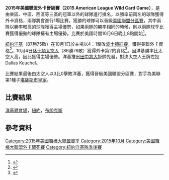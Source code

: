 '''2015年美國聯盟外卡晉級賽（2015 American League Wild Card Game）'''，是由東區、中區、西區等三區的冠軍以外的球隊進行排名，以勝率前兩名的球隊獲得外卡資格，兩隊將會進行1場比賽，獲勝的球隊可以晉級[[2015年美國聯盟分區賽|美國聯盟分區賽]]，其中兩隊以勝率較高的球隊獲得主場優勢，如果兩隊的勝率相同的時候，則以兩隊球季比賽獲得優勢的球隊擁有主場優勢。比賽於美國時間10月6日晚上8點開始<ref>{{cite web|url=http://m.mlb.com/news/article/143671252/2015-mlb-postseason-schedule-set|title=Wild Card Games to begin playoffs on Oct. 6-7; World Series to start on Oct. 27|first=Mark|last=Newman|work=MLB.com|date=September 24, 2015|accessdate=October 1, 2015|archive-date=2015-10-03|archive-url=https://web.archive.org/web/20151003052916/http://m.mlb.com/news/article/143671252/2015-mlb-postseason-schedule-set|dead-url=no}}</ref>。

[[紐約洋基|紐約洋基]]（87勝75敗）在10月1日於主場以4：1擊敗[[波士頓紅襪|波士頓紅襪]]，獲得美聯外卡資格<ref>{{cite web|url=http://www.nytimes.com/2015/10/02/sports/baseball/yankees-clinch-wild-card-berth.html?_r=0|title=Yankees Hold On to Clinch Wild Card|first=Billy|last=Witz|work=[[The_New_York_Times|The New York Times]]|date=October 1, 2015|accessdate=October 1, 2015|archive-date=2015-10-05|archive-url=https://web.archive.org/web/20151005004120/http://www.nytimes.com/2015/10/02/sports/baseball/yankees-clinch-wild-card-berth.html?_r=0|dead-url=no}}</ref>。10月4日[[休士頓太空人|休士頓太空人]]（86勝76敗）獲得外卡第2的資格<ref>{{Cite web |url=http://www.crawfishboxes.com/2015/10/4/9451105/2015-mlb-playoffs-astros-clinch-american-league-wild-card-spot |title=存档副本 |accessdate=2015-10-05 |archive-date=2015-10-05 |archive-url=https://web.archive.org/web/20151005154424/http://www.crawfishboxes.com/2015/10/4/9451105/2015-mlb-playoffs-astros-clinch-american-league-wild-card-spot |dead-url=no }}</ref>。因洋基勝率比太空人高，因此獲得主場優勢。洋基推出[[田中將大|田中將大]]掛帥先發，對決太空人王牌左投Dallas Keuchel。

比賽結果最後由太空人以3比0擊敗洋基，獲得晉級美國聯盟分區賽，對手為美聯第1種子[[堪薩斯市皇家|堪薩斯市皇家]]。

==比賽結果 ==
[[洋基體育場|洋基體育場]]，[[紐約|紐約]]，[[布朗克斯|布朗克斯]]
{{棒球比賽12局記分板
|Road='''休士頓太空人'''
|R1=0|R2=1|R3=0|R4=1|R5=0|R6=0|R7=1|R8=0|R9=0|RR=3|RH=5|RE=0
|Home=紐約洋基
|H1=0|H2=0|H3=0|H4=0|H5=0|H6=0|H7=0|H8=0|H9=0|HR=0|HH=3|HE=0
|WP=達拉斯•凱戈爾 (1-0) |LP=[[田中將大|田中將大]] (0-1) |SV=Luke Gregerson(1)
|全壘打=洋基-無 、太空人-Colby Rasmus (1), Carlos Gómez (1)
|}}

==參考資料==
{{reflist}}

{{MLB Wild Card Game}}

[[Category:2015年美國職棒大聯盟賽季|Category:2015年美國職棒大聯盟賽季]]
[[Category:2015年10月|Category:2015年10月]]
[[Category:美國職棒大聯盟外卡驟死賽|Category:美國職棒大聯盟外卡驟死賽]]
[[Category:紐約洋基隊季後賽|Category:紐約洋基隊季後賽]]